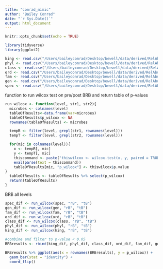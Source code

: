 ```yaml
---
title: "conrad_mimic"
author: "Bailey Conrad"
date: "`r Sys.Date()`"
output: html_document
---
```


```r
knitr::opts_chunk$set(echo = TRUE)

library(tidyverse)
library(ggplot2)


```

```r
king <- read.csv("/Users/baileyconrad/Desktop/bewell/data/derived/RelAbun/RelAbun_king.csv", row.names = 1)
phyl <- read.csv("/Users/baileyconrad/Desktop/bewell/data/derived/RelAbun/RelAbun_phyl.csv",row.names = 1)
class <- read.csv("/Users/baileyconrad/Desktop/bewell/data/derived/RelAbun/RelAbun_class.csv",row.names = 1)
ord <- read.csv("/Users/baileyconrad/Desktop/bewell/data/derived/RelAbun/RelAbun_ord.csv", row.names = 1)
fam <- read.csv("/Users/baileyconrad/Desktop/bewell/data/derived/RelAbun/RelAbun_fam.csv", row.names = 1)
gen <- read.csv("/Users/baileyconrad/Desktop/bewell/data/derived/RelAbun/RelAbun_gen.csv", row.names = 1)
spec <- read.csv("/Users/baileyconrad/Desktop/bewell/data/derived/RelAbun/RelAbun_spec.csv", row.names = 1)
```

function to run wilcox test on pre/post BRB and return table of p-values
```r
run_wilcox <- function(level, str1, str2){
  microbes <- colnames(level)
  tableOfResults<-data.frame(var=microbes)
  tableOfResults$p_wilcox <- NA
  rownames(tableOfResults) <- microbes

  tempR <- filter(level, grepl(str1, rownames(level)))
  tempT <- filter(level, grepl(str2, rownames(level)))

  for(mic in colnames(level)){
    x <- tempR[, mic]
    y <- tempT[, mic]
    thiscommand <- paste("thiswilcox <- wilcox.test(x, y, paired = TRUE)")
    eval(parse(text = thiscommand))
    tableOfResults[mic, "p_wilcox"] <- thiswilcox$p.value
}
  tableOfResults <- tableOfResults %>% select(p_wilcox)
  return(tableOfResults)
}
```

BRB all levels
```r
spec_dif <- run_wilcox(spec, "rB", "tB")
gen_dif <- run_wilcox(gen, "rB", "tB")
fam_dif <- run_wilcox(fam, "rB", "tB")
ord_dif <- run_wilcox(ord, "rB", "tB")
class_dif <- run_wilcox(class, "rB", "tB")
phyl_dif <- run_wilcox(phyl, "rB", "tB")
king_dif <- run_wilcox(king, "rB", "tB")

#combine and filter to p-value < 0.05
BRBresults <- rbind(king_dif, phyl_dif, class_dif, ord_dif, fam_dif, gen_dif, spec_dif) %>% filter(p_wilcox < 0.05)
```

```r
BRBresults %>% ggplot(aes(x = rownames(BRBresults), y = p_wilcox)) +
  geom_bar(stat = "identity") +
  coord_flip()
```

